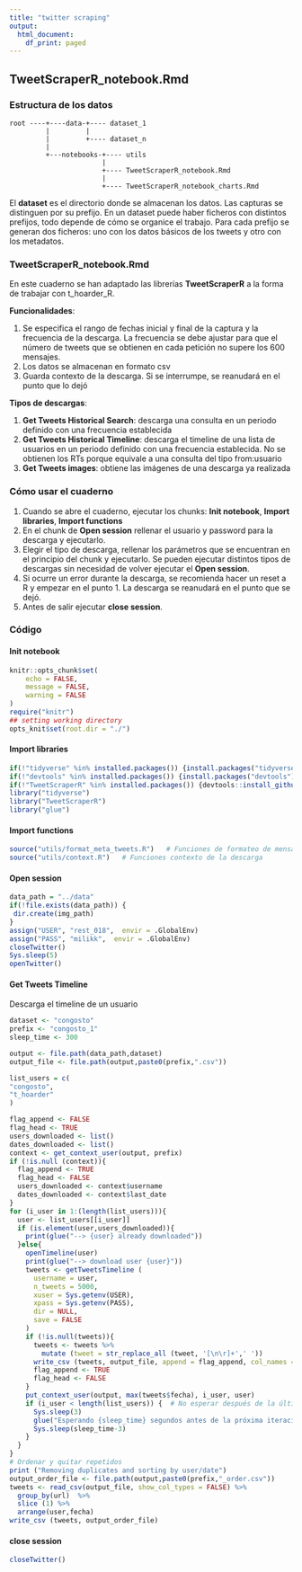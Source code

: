 ---
title: "twitter scraping"
output:
  html_document:
    df_print: paged
---

## TweetScraperR_notebook.Rmd

### Estructura de los datos

```         
root ----+----data-+---- dataset_1
         |         |
         |         +---- dataset_n
         |
         +---notebooks-+---- utils
                       |
                       +---- TweetScraperR_notebook.Rmd
                       |
                       +---- TweetScraperR_notebook_charts.Rmd
```

El **dataset** es el directorio donde se almacenan los datos. Las capturas se distinguen por su prefijo. En un dataset puede haber ficheros con distintos prefijos, todo depende de cómo se organice el trabajo. Para cada prefijo se generan dos ficheros: uno con los datos básicos de los tweets y otro con los metadatos.

### TweetScraperR_notebook.Rmd

En este cuaderno se han adaptado las librerías **TweetScraperR** a la forma de trabajar con t_hoarder_R.

**Funcionalidades**:

1.  Se especifica el rango de fechas inicial y final de la captura y la frecuencia de la descarga. La frecuencia se debe ajustar para que el número de tweets que se obtienen en cada petición no supere los 600 mensajes.
2.  Los datos se almacenan en formato csv
3.  Guarda contexto de la descarga. Si se interrumpe, se reanudará en el punto que lo dejó

**Tipos de descargas**:

1.  **Get Tweets Historical Search**: descarga una consulta en un periodo definido con una frecuencia establecida
2.  **Get Tweets Historical Timeline**: descarga el timeline de una lista de usuarios en un periodo definido con una frecuencia establecida. No se obtienen los RTs porque equivale a una consulta del tipo from:usuario
3.  **Get Tweets images**: obtiene las imágenes de una descarga ya realizada

### Cómo usar el cuaderno

1.  Cuando se abre el cuaderno, ejecutar los chunks: **Init notebook**, **Import libraries**, **Import functions**
2.  En el chunk de **Open session** rellenar el usuario y password para la descarga y ejecutarlo.
3.  Elegir el tipo de descarga, rellenar los parámetros que se encuentran en el principio del chunk y ejecutarlo. Se pueden ejecutar distintos tipos de descargas sin necesidad de volver ejecutar el **Open session**.
4.  Si ocurre un error durante la descarga, se recomienda hacer un reset a R y empezar en el punto 1. La descarga se reanudará en el punto que se dejó.
5.  Antes de salir ejecutar **close session**.

### Código

#### Init notebook

```{r setup, 	echo = FALSE,message = FALSE,	warning = FALSE,include=FALSE, cache = FALSE}
knitr::opts_chunk$set(
	echo = FALSE,
	message = FALSE,
	warning = FALSE
)
require("knitr")
## setting working directory
opts_knit$set(root.dir = "./")
```

#### Import libraries

```{r library}
if(!"tidyverse" %in% installed.packages()) {install.packages("tidyverse")}
if(!"devtools" %in% installed.packages()) {install.packages("devtools")}
if(!"TweetScraperR" %in% installed.packages()) {devtools::install_github("agusnieto77/TweetScraperR")}
library("tidyverse")
library("TweetScraperR")
library("glue")
```

#### Import functions

```{r funtions, include=FALSE}
source("utils/format_meta_tweets.R")   # Funciones de formateo de mensajes
source("utils/context.R")   # Funciones contexto de la descarga

```

#### Open session

```{r start-sesion}
data_path = "../data"
if(!file.exists(data_path)) {
 dir.create(img_path)
}
assign("USER", "rest_018",  envir = .GlobalEnv)
assign("PASS", "milikk",  envir = .GlobalEnv)
closeTwitter()
Sys.sleep(5)
openTwitter()
```



#### Get Tweets Timeline

Descarga el timeline de un usuario

```{r Get-Tweets-Timeline, message=TRUE, warning=TRUE}
dataset <- "congosto"
prefix <- "congosto_1"
sleep_time <- 300

output <- file.path(data_path,dataset)
output_file <- file.path(output,paste0(prefix,".csv"))

list_users = c(
"congosto",
"t_hoarder"
)

flag_append <- FALSE
flag_head <- TRUE
users_downloaded <- list()
dates_downloaded <- list()
context <- get_context_user(output, prefix)
if (!is.null (context)){
  flag_append <- TRUE
  flag_head <- FALSE
  users_downloaded <- context$username
  dates_downloaded <- context$last_date
}
for (i_user in 1:(length(list_users))){
  user <- list_users[[i_user]]
  if (is.element(user,users_downloaded)){
    print(glue("--> {user} already downloaded"))
  }else{
    openTimeline(user)
    print(glue("--> download user {user}"))
    tweets <- getTweetsTimeline (
      username = user,
      n_tweets = 5000,
      xuser = Sys.getenv(USER),
      xpass = Sys.getenv(PASS),
      dir = NULL,
      save = FALSE  
    ) 
    if (!is.null(tweets)){
      tweets <- tweets %>%
        mutate (tweet = str_replace_all (tweet, '[\n\r]+',' '))
      write_csv (tweets, output_file, append = flag_append, col_names = flag_head)
      flag_append <- TRUE
      flag_head <- FALSE
    }
    put_context_user(output, max(tweets$fecha), i_user, user)
    if (i_user < length(list_users)) {  # No esperar después de la última iteración
      Sys.sleep(3)
      glue("Esperando {sleep_time} segundos antes de la próxima iteración...\n")
      Sys.sleep(sleep_time-3)
    }
  }
}
# Ordenar y quitar repetidos
print ("Removing duplicates and sorting by user/date")
output_order_file <- file.path(output,paste0(prefix,"_order.csv"))
tweets <- read_csv(output_file, show_col_types = FALSE) %>%
  group_by(url)  %>%
  slice (1) %>%
  arrange(user,fecha)
write_csv (tweets, output_order_file)

```

#### close session

```{r close-session}
closeTwitter()

```
